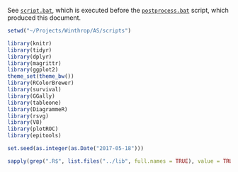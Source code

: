 See [`script.bat`](../scripts), 
which is executed before the [`postprocess.bat`](../scripts) script, 
which produced this document.

```r
setwd("~/Projects/Winthrop/AS/scripts")

library(knitr)
library(tidyr)
library(dplyr)
library(magrittr)
library(ggplot2)
theme_set(theme_bw())
library(RColorBrewer)
library(survival)
library(GGally)
library(tableone)
library(DiagrammeR)
library(rsvg)
library(V8)
library(plotROC)
library(epitools)

set.seed(as.integer(as.Date("2017-05-18")))

sapply(grep(".R$", list.files("../lib", full.names = TRUE), value = TRUE), source)  # Source user-defined functions
```
